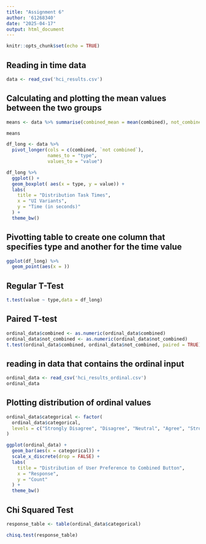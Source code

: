 ```yaml
---
title: "Assignment 6"
author: '61268340'
date: "2025-04-17"
output: html_document
---
```


```r
knitr::opts_chunk$set(echo = TRUE)
```

## Reading in time data
```r
data <- read_csv('hci_results.csv')
```
## Calculating and plotting the mean values between the two groups
```r
means <- data %>% summarise(combined_mean = mean(combined), not_combined = mean(`not combined`))

means
```

```r
df_long <- data %>%
  pivot_longer(cols = c(combined, `not combined`),
               names_to = "type",
               values_to = "value")

df_long %>% 
  ggplot() +
  geom_boxplot( aes(x = type, y = value)) +
  labs(
    title = "Distribution Task Times",
    x = "UI Variants",
    y = "Time (in seconds)"
  ) +
  theme_bw()

```

## Pivotting table to create one column that specifies type and another for the time value

```r
ggplot(df_long) %>%
  geom_point(aes(x = ))
```

## Regular T-Test

```r
t.test(value ~ type,data = df_long)
```

## Paired T-test

```r
ordinal_data$combined <- as.numeric(ordinal_data$combined)
ordinal_data$not_combined <- as.numeric(ordinal_data$not_combined)
t.test(ordinal_data$combined, ordinal_data$not_combined, paired = TRUE)
```

## reading in data that contains the ordinal input

```r
ordinal_data <- read_csv('hci_results_ordinal.csv')
ordinal_data
```

## Plotting distribution of ordinal values
```r

ordinal_data$categorical <- factor(
  ordinal_data$categorical,
  levels = c("Strongly Disagree", "Disagree", "Neutral", "Agree", "Strongly agree")
)

ggplot(ordinal_data) +
  geom_bar(aes(x = categorical)) +
  scale_x_discrete(drop = FALSE) +
  labs(
    title = "Distribution of User Preference to Combined Button",
    x = "Response",
    y = "Count"
  ) +
  theme_bw()
```

## Chi Squared Test

```r
response_table <- table(ordinal_data$categorical)

chisq.test(response_table)
```

